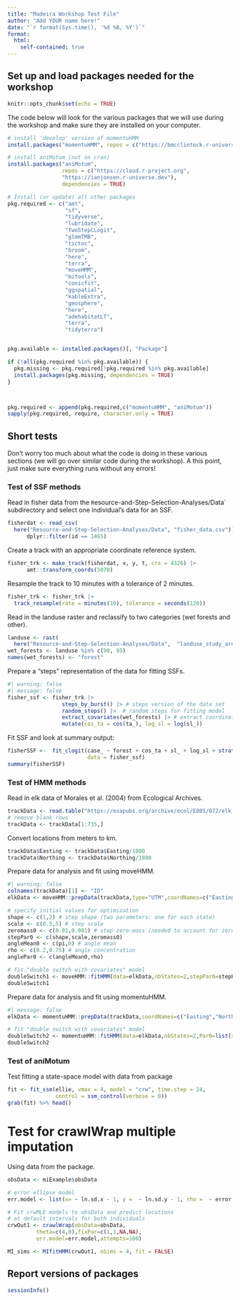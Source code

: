 ```yaml
---
title: "Madeira Workshop Test File"
author: "Add YOUR name here!"
date: "`r format(Sys.time(), '%d %B, %Y')`"
format: 
  html:
    self-contained: true
---
```



## Set up and load packages needed for the workshop

```r
knitr::opts_chunk$set(echo = TRUE)
``` 

The code below will look for the various packages that we will use during the workshop and make sure they are installed on your computer. 

<!--- Please add any that are missing! --->


```r
# install 'develop' version of momentuHMM
install.packages("momentuHMM", repos = c("https://bmcclintock.r-universe.dev", "https://cloud.r-project.org"), dependencies = TRUE)

# install aniMotum (not on cran)
install.packages("aniMotum",
                 repos = c("https://cloud.r-project.org",
                 "https://ianjonsen.r-universe.dev"),
                 dependencies = TRUE)

# Install (or update) all other packages
pkg.required <- c("amt",
                  "sf",
                  "tidyverse",
                  "lubridate",
                  "TwoStepCLogit",
                  "glmmTMB",
                  "tictoc",
                  "broom",
                  "here",
                  "terra",
                  "moveHMM",
                  "mitools",
                  "conicfit",
                  "ggspatial",
                  "kableExtra",
                  "geosphere",
                  "here",
                  "adehabitatLT",
                  "terra",
                  "tidyterra")


pkg.available <- installed.packages()[, "Package"]

if (!all(pkg.required %in% pkg.available)) {
  pkg.missing <- pkg.required[!pkg.required %in% pkg.available]
  install.packages(pkg.missing, dependencies = TRUE)
} 



pkg.required <- append(pkg.required,c("momentuHMM", "aniMotum"))
sapply(pkg.required, require, character.only = TRUE)
```
 

## Short tests 

<!--- Insert whatever tests you want here --->

Don't worry too much about what the code is doing in these various sections (we will go over similar code during the workshop). A this point, just make sure everything runs without any errors!


### Test of SSF methods


Read in fisher data from the `R`esource-and-Step-Selection-Analyses/Data` subdirectory and select one individual's data for an SSF.
```r
fisherdat <- read_csv(
  here("Resource-and-Step-Selection-Analyses/Data", "fisher_data.csv")) |>
      dplyr::filter(id == 1465) 
```

Create  a track with an appropriate coordinate reference system.
```r
fisher_trk <- make_track(fisherdat, x, y, t, crs = 4326) |>
      amt::transform_coords(5070)
```

Resample the track to 10 minutes with a tolerance of 2 minutes.
```r
fisher_trk <- fisher_trk |>
  track_resample(rate = minutes(10), tolerance = seconds(120)) 
```
 

Read in the landuse raster and reclassify to two categories (wet forests and other).

```r
landuse <- rast(
  here("Resource-and-Step-Selection-Analyses/Data",  "landuse_study_area.tif"))
wet_forests <- landuse %in% c(90, 95)
names(wet_forests) <- "forest"
```

Prepare a "steps" representation of the data for fitting SSFs.
```r
#| warning: false
#| message: false
fisher_ssf <- fisher_trk |> 
                 steps_by_burst() |> # steps version of the data set
                 random_steps() |>  # random steps for fitting model
                 extract_covariates(wet_forests) |> # extract coordinates
                 mutate(cos_ta = cos(ta_), log_sl = log(sl_))
```

Fit SSF and look at summary output:
```r
fisherSSF <-  fit_clogit(case_ ~ forest + cos_ta + sl_ + log_sl + strata(step_id_),
                         data = fisher_ssf)
summary(fisherSSF)
```

### Test of HMM methods

Read in elk data of Morales et al. (2004) from Ecological Archives.
```r
trackData <- read.table("https://esapubs.org/archive/ecol/E085/072/elk_data.txt",sep="\t",header=TRUE)
# remove blank rows
trackData <- trackData[1:735,]
```

Convert locations from meters to km.
```r
trackData$Easting <- trackData$Easting/1000
trackData$Northing <- trackData$Northing/1000
```

Prepare data for analysis and fit using moveHMM.
```r
#| warning: false
colnames(trackData)[1] <- "ID"
elkData <- moveHMM::prepData(trackData,type="UTM",coordNames=c("Easting","Northing"))

# specify initial values for optimization
shape <- c(1,2) # step shape (two parameters: one for each state)
scale <- c(0.5,5) # step scale
zeromass0 <- c(0.01,0.001) # step zero-mass (needed to account for zero step lengths)
stepPar0 <- c(shape,scale,zeromass0)
angleMean0 <- c(pi,0) # angle mean
rho <- c(0.2,0.75) # angle concentration
anglePar0 <- c(angleMean0,rho)

# fit "double switch with covariates" model
doubleSwitch1 <- moveHMM::fitHMM(data=elkData,nbStates=2,stepPar0=stepPar0,anglePar0=anglePar0,stepDist="gamma",angleDist="vm",stationary=TRUE)
doubleSwitch1
```

Prepare data for analysis and fit using momentuHMM.
```r
#| message: false
elkData <- momentuHMM::prepData(trackData,coordNames=c("Easting","Northing"))

# fit "double switch with covariates" model
doubleSwitch2 <- momentuHMM::fitHMM(data=elkData,nbStates=2,Par0=list(step=stepPar0,angle=anglePar0),dist=list(step="gamma",angle="vm"),estAngleMean=list(angle=TRUE),stationary=TRUE)
doubleSwitch2
```

### Test of aniMotum

Test fitting a state-space model with data from package

```r
fit <- fit_ssm(ellie, vmax = 4, model = "crw", time.step = 24,
               control = ssm_control(verbose = 0))
grab(fit) %>% head()
```

# Test for crawlWrap multiple imputation

Using data from the package.

```r
obsData <- miExample$obsData

# error ellipse model
err.model <- list(x= ~ ln.sd.x - 1, y =  ~ ln.sd.y - 1, rho =  ~ error.corr)

# Fit crwMLE models to obsData and predict locations 
# at default intervals for both individuals
crwOut1 <- crawlWrap(obsData=obsData,
         theta=c(4,0),fixPar=c(1,1,NA,NA),
         err.model=err.model,attempts=100)

MI_sims <- MIfitHMM(crwOut1, nSims = 4, fit = FALSE)
```

## Report versions of packages

```r
sessionInfo()
```

